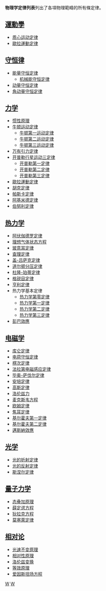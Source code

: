 {{NoteTA|G1=物理學}}
'''物理学定律列表'''列出了各項物理範疇的所有條定律。

==[[運動學|運動學]]==
*[[质心运动定律|质心运动定律]]
*[[歐拉運動定律|歐拉運動定律]]

==[[守恒律|守恒律]]==
*[[能量守恒定律|能量守恒定律]]
**[[机械能守恒定律|机械能守恒定律]]
*[[动量守恒定律|动量守恒定律]]
*[[角动量守恒定律|角动量守恒定律]]

==[[力学|力学]]==
*[[惯性原理|惯性原理]]
*[[牛顿运动定律|牛顿运动定律]]
**[[牛顿第一运动定律|牛顿第一运动定律]]
**[[牛顿第二运动定律|牛顿第二运动定律]]
**[[牛顿第三运动定律|牛顿第三运动定律]]
*[[万有引力定律|万有引力定律]]
*[[开普勒行星运动三定律|开普勒行星运动三定律]]
**[[开普勒第一定律|开普勒第一定律]]
**[[开普勒第二定律|开普勒第二定律]]
**[[开普勒第三定律|开普勒第三定律]]
*[[歐拉運動定律|歐拉運動定律]]
*[[胡克定律|胡克定律]]
*[[帕斯卡定律|帕斯卡定律]]
*[[阿基米德定律|阿基米德定律]]
*[[伯努利定律|伯努利定律]]

==[[热力学|热力学]]==
*[[阿伏伽德罗定律|阿伏伽德罗定律]]
*[[理想气体状态方程|理想气体状态方程]]
*[[玻意耳定律|玻意耳定律]]
*[[查理定律|查理定律]]
*[[盖-吕萨克定律|盖-吕萨克定律]]
*[[道尔顿分压定律|道尔顿分压定律]]
*[[杜隆-珀蒂定律|杜隆-珀蒂定律]]
*[[格锐目定律|格锐目定律]]
*[[亨利定律|亨利定律]]
*热力学基本定律
**[[热力学第零定律|热力学第零定律]]
**[[热力学第一定律|热力学第一定律]]
**[[热力学第二定律|热力学第二定律]]
**[[热力学第三定律|热力学第三定律]]
*[[彭巴效應|彭巴效應]]

==[[电磁学|电磁学]]==
*[[库仑定律|库仑定律]]
*[[电荷守恒定律|电荷守恒定律]]
*[[楞次定律|楞次定律]]
*[[法拉第电磁感应定律|法拉第电磁感应定律]]
*[[毕奥-萨伐尔定律|毕奥-萨伐尔定律]]
*[[安培定律|安培定律]]
*[[高斯定律|高斯定律]]
*[[洛伦兹力|洛伦兹力]]
*[[麦克斯韦方程|麦克斯韦方程]]
*[[欧姆定律|欧姆定律]]
*[[焦耳定律|焦耳定律]]
*[[基尔霍夫第一定律|基尔霍夫第一定律]]
*[[基尔霍夫第二定律|基尔霍夫第二定律]]
*[[邁斯納效應|邁斯納效應]]

==[[光学|光学]]==
*[[光的折射定律|光的折射定律]]
*[[光的反射定律|光的反射定律]]
*[[斯涅尔定律|斯涅尔定律]]

==[[量子力学|量子力学]]==
*[[态叠加原理|态叠加原理]]
*[[薛定谔方程|薛定谔方程]]
*[[狄拉克方程|狄拉克方程]]
*[[莫塞萊定律|莫塞萊定律]]

==[[相对论|相对论]]==
*[[光速不变原理|光速不变原理]]
*[[相对性原理|相对性原理]]
*[[洛伦兹变换|洛伦兹变换]]
*[[等效原理|等效原理]]
*[[爱因斯坦场方程|爱因斯坦场方程]]

[[Category:物理定律|W]]
[[Category:物理學列表|W]]